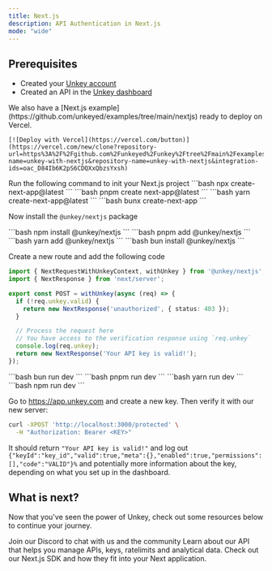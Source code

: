 ```yaml
---
title: Next.js
description: API Authentication in Next.js
mode: "wide"
---
```


## Prerequisites

- Created your [Unkey account](https://app.unkey.com/auth/sign-up)
- Created an API in the [Unkey dashboard](https://app.unkey.com/apis)

<Card title="Skip the tutorial">
  We also have a [Next.js example](https://github.com/unkeyed/examples/tree/main/nextjs) ready to deploy on Vercel.

    [![Deploy with Vercel](https://vercel.com/button)](https://vercel.com/new/clone?repository-url=https%3A%2F%2Fgithub.com%2Funkeyed%2Funkey%2Ftree%2Fmain%2Fexamples%2Fnextjs&project-name=unkey-with-nextjs&repository-name=unkey-with-nextjs&integration-ids=oac_D84Ib6K2pS6CDQXxQbzsYxsh)

</Card>

<Steps titleSize="h3">

<Step title="Create Next.js Application">
Run the following command to init your Next.js project

<Tabs>
  <Tab title="npm">
  ```bash
    npx create-next-app@latest
  ```
  </Tab>
  <Tab title="pnpm">
  ```bash
  pnpm create next-app@latest
    ```
  </Tab>
  <Tab title="yarn">
  ```bash
    yarn create-next-app@latest
    ```
  </Tab>
  <Tab title="bun">
  ```bash
    bunx create-next-app
    ```
  </Tab>
</Tabs>
</Step>
<Step  title="Install">

Now install the `@unkey/nextjs` package

<Tabs>
  <Tab title="npm">
  ```bash
    npm install @unkey/nextjs
    ```
  </Tab>
  <Tab title="pnpm">
  ```bash
    pnpm add @unkey/nextjs
    ```
  </Tab>
  <Tab title="yarn">
  ```bash
    yarn add @unkey/nextjs
    ```
  </Tab>
  <Tab title="bun">
  ```bash
    bun install @unkey/nextjs
    ```
  </Tab>
</Tabs>
</Step>

<Step  title="Creating a protected route">

Create a new route and add the following code

```ts /app/protected/route.ts
import { NextRequestWithUnkeyContext, withUnkey } from '@unkey/nextjs';
import { NextResponse } from 'next/server';

export const POST = withUnkey(async (req) => {
  if (!req.unkey.valid) {
    return new NextResponse('unauthorized', { status: 403 });
  }

  // Process the request here
  // You have access to the verification response using `req.unkey`
  console.log(req.unkey);
  return new NextResponse('Your API key is valid!');
});
```

</Step>

<Step title="Running it">

<Tabs>
  <Tab title="bun">
  ```bash
    bun run dev
    ```
  </Tab>
  <Tab title="pnpm">
  ```bash
    pnpm run dev
    ```
  </Tab>
  <Tab title="yarn">
  ```bash
    yarn run dev
    ```
  </Tab>
  <Tab title="npm">
  ```bash
    npm run dev
    ```
  </Tab>
</Tabs>
</Step>

<Step  title="Try it out">

Go to https://app.unkey.com and create a new key. Then verify it with our new server:

```bash
curl -XPOST 'http://localhost:3000/protected' \
  -H "Authorization: Bearer <KEY>"
```

It should return `"Your API key is valid!"` and log out `{"keyId":"key_id","valid":true,"meta":{},"enabled":true,"permissions":[],"code":"VALID"}%` and potentially more information about the key, depending on what you set up in the dashboard.

</Step>

</Steps>

## What is next?

Now that you've seen the power of Unkey, check out some resources below to continue your journey.

<CardGroup cols={3}>
  <Card title="Discord" icon="discord" href="https://unkey.com/discord">Join our Discord to chat with us and the community</Card>
  <Card title="Unkey API Reference" icon="database" href="/api-reference">
     Learn about our API that helps you manage APIs, keys, ratelimits and analytical data.
  </Card>
  <Card title="Next.js SDK" icon="brackets-curly" href="/libraries/ts/nextjs">
   Check out our Next.js SDK and how they fit into your Next application.
  </Card>
</CardGroup>
